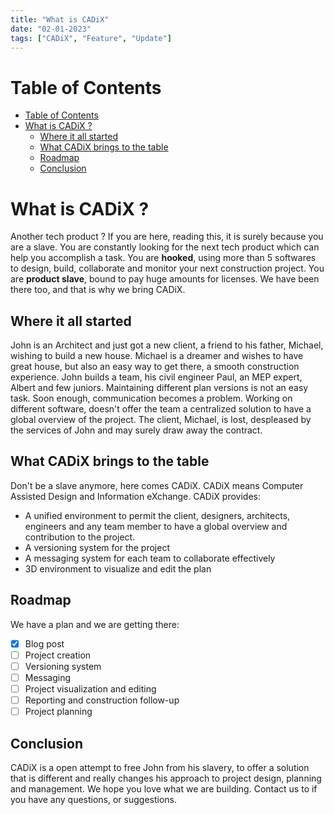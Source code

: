 ```yaml
---
title: "What is CADiX"
date: "02-01-2023"
tags: ["CADiX", "Feature", "Update"]
---
```


<CustomImage src="https://raw.githubusercontent.com/monkeyK1n9/Cadix_Blogs/main/images/intro-cadix.jpeg" alt="intro-image" />

# Table of Contents
- [Table of Contents](#table-of-contents)
- [What is CADiX ?](#what-is-cadix)
    - [Where it all started](#where-it-all-started)
    - [What CADiX brings to the table](#what-cadix-brings-to-the-table)
    - [Roadmap](#roadmap)
    - [Conclusion](#Conclusion)

# What is CADiX ?

Another tech product ? If you are here, reading this, it is surely because you are a slave.
You are constantly looking for the next tech product which can help you accomplish a task.
You are **hooked**, using more than 5 softwares to design, build, collaborate and monitor your next construction project.
You are **product slave**, bound to pay huge amounts for licenses.
We have been there too, and that is why we bring CADiX.

## Where it all started
John is an Architect and just got a new client, a friend to his father, Michael, wishing to build a new house.
Michael is a dreamer and wishes to have great house, but also an easy way to get there, a smooth construction
experience. John builds a team, his civil engineer Paul, an MEP expert, Albert and few juniors.
Maintaining different plan versions is not an easy task. Soon enough, communication becomes a problem. Working on different software,
doesn't offer the team a centralized solution to have a global overview of the project.
The client, Michael, is lost, despleased by the services of John and may surely draw away the contract.

## What CADiX brings to the table

Don't be a slave anymore, here comes CADiX. CADiX means Computer Assisted Design and Information eXchange. CADiX provides:
- A unified environment to permit the client, designers, architects, engineers and any team member to have
a global overview and contribution to the project.
- A versioning system for the project
- A messaging system for each team to collaborate effectively
- 3D environment to visualize and edit the plan

## Roadmap

We have a plan and we are getting there:
- [x] Blog post
- [ ] Project creation
- [ ] Versioning system
- [ ] Messaging
- [ ] Project visualization and editing
- [ ] Reporting and construction follow-up
- [ ] Project planning

## Conclusion

CADiX is a open attempt to free John from his slavery, to offer a solution that is different and really changes
his approach to project design, planning and management. We hope you love what we are building. Contact us to
if you have any questions, or suggestions.
